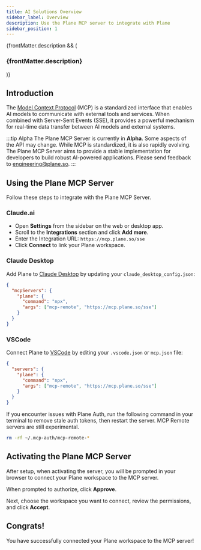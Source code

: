 ```yaml
---
title: AI Solutions Overview
sidebar_label: Overview
description: Use the Plane MCP server to integrate with Plane
sidebar_position: 1
---
```


{frontMatter.description && (
  <h3 className="description">{frontMatter.description}</h3>
)}

## Introduction

The [Model Context Protocol](https://modelcontextprotocol.io/overview) (MCP) is a
standardized interface that enables AI models to communicate with external tools and
services. When combined with Server-Sent Events (SSE), it provides a powerful
mechanism for real-time data transfer between AI models and external systems.

:::tip Alpha
The Plane MCP Server is currently in **Alpha**. Some aspects of the API may change.
While MCP is standardized, it is also rapidly evolving. The Plane MCP Server aims to
provide a stable implementation for developers to build robust AI-powered
applications. Please send feedback to engineering@plane.so.
:::

## Using the Plane MCP Server

Follow these steps to integrate with the Plane MCP Server.

### Claude.ai

- Open **Settings** from the sidebar on the web or desktop app.
- Scroll to the **Integrations** section and click **Add more**.
- Enter the Integration URL: `https://mcp.plane.so/sse`
- Click **Connect** to link your Plane workspace.

### Claude Desktop

Add Plane to [Claude Desktop](https://modelcontextprotocol.io/quickstart/user) by
updating your `claude_desktop_config.json`:

```json
{
  "mcpServers": {
    "plane": {
      "command": "npx",
      "args": ["mcp-remote", "https://mcp.plane.so/sse"]
    }
  }
}
```

### VSCode

Connect Plane to [VSCode](https://code.visualstudio.com/docs/copilot/chat/mcp-servers#_add-an-mcp-server)
by editing your `.vscode.json` or `mcp.json` file:

```json
{
  "servers": {
    "plane": {
      "command": "npx",
      "args": ["mcp-remote", "https://mcp.plane.so/sse"]
    }
  }
}
```

If you encounter issues with Plane Auth, run the following command in your terminal to
remove stale auth tokens, then restart the server. MCP Remote servers are still
experimental.

```bash
rm -rf ~/.mcp-auth/mcp-remote-*
```

## Activating the Plane MCP Server

After setup, when activating the server, you will be prompted in your browser to
connect your Plane workspace to the MCP server.

When prompted to authorize, click **Approve**.

Next, choose the workspace you want to connect, review the permissions, and click
**Accept**.

## Congrats!

You have successfully connected your Plane workspace to the MCP server!
